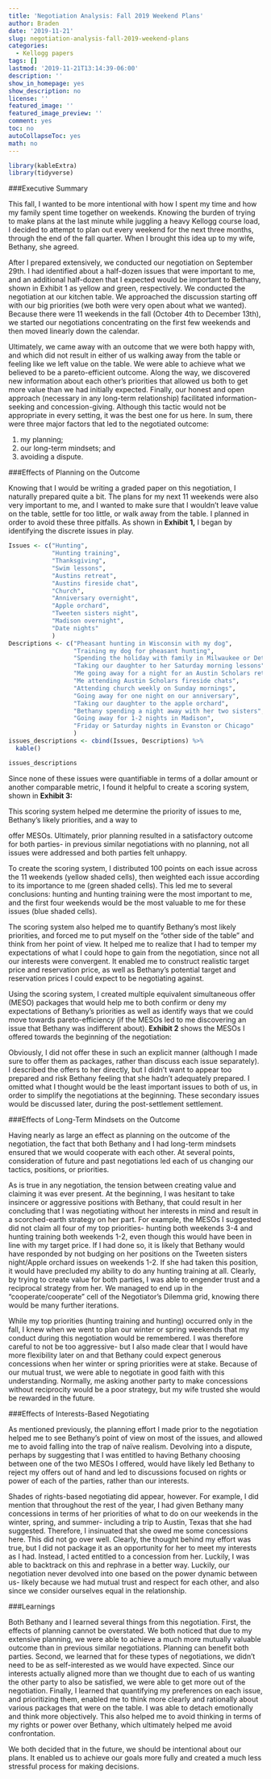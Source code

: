 ```yaml
---
title: 'Negotiation Analysis: Fall 2019 Weekend Plans'
author: Braden
date: '2019-11-21'
slug: negotiation-analysis-fall-2019-weekend-plans
categories:
  - Kellogg papers
tags: []
lastmod: '2019-11-21T13:14:39-06:00'
description: ''
show_in_homepage: yes
show_description: no
license: ''
featured_image: ''
featured_image_preview: ''
comment: yes
toc: no
autoCollapseToc: yes
math: no
---
```

```r
library(kableExtra)
library(tidyverse)
```
<!--more-->

###Executive Summary

This fall, I wanted to be more intentional with how I spent my time and how my family spent time together on weekends. Knowing the burden of trying to make plans at the last minute while juggling a heavy Kellogg course load, I decided to attempt to plan out every weekend for the next three months, through the end of the fall quarter. When I brought this idea up to my wife, Bethany, she agreed.  

After I prepared extensively, we conducted our negotiation on September 29th. I had identified about a half-dozen issues that were important to me, and an additional half-dozen that I expected would be important to Bethany, shown in Exhibit 1 as yellow and green, respectively. We conducted the negotiation at our kitchen table. We approached the discussion starting off with our big priorities (we both were very open about what we wanted). Because there were 11 weekends in the fall (October 4th to December 13th), we started our negotiations concentrating on the first few weekends and then moved linearly down the calendar.  

Ultimately, we came away with an outcome that we were both happy with, and which did not result in either of us walking away from the table or feeling like we left value on the table. We were able to achieve what we believed to be a pareto-efficient outcome. Along the way, we discovered new information about each other’s priorities that allowed us both to get more value than we had initially expected. Finally, our honest and open approach (necessary in any long-term relationship) facilitated information-seeking and concession-giving. Although this tactic would not be appropriate in every setting, it was the best one for us here. In sum, there were three major factors that led to the negotiated outcome:  

1. my planning;  
2. our long-term mindsets; and  
3. avoiding a dispute. 

###Effects of Planning on the Outcome

Knowing that I would be writing a graded paper on this negotiation, I naturally prepared quite a bit. The plans for my next 11 weekends were also very important to me, and I wanted to make sure that I wouldn’t leave value on the table, settle for too little, or walk away from the table. I planned in order to avoid these three pitfalls. As shown in **Exhibit 1,** I began by identifying the discrete issues in play. 

```r
Issues <- c("Hunting",
            "Hunting training",
            "Thanksgiving",
            "Swim lessons",
            "Austins retreat",
            "Austins fireside chat",
            "Church",
            "Anniversary overnight",
            "Apple orchard",
            "Tweeten sisters night",
            "Madison overnight",
            "Date nights"
            )
Descriptions <- c("Pheasant hunting in Wisconsin with my dog",
                  "Training my dog for pheasant hunting",
                  "Spending the holiday with family in Milwaukee or Detroit",
                  "Taking our daughter to her Saturday morning lessons",
                  "Me going away for a night for an Austin Scholars retreat",
                  "Me attending Austin Scholars fireside chats",
                  "Attending church weekly on Sunday mornings",
                  "Going away for one night on our anniversary",
                  "Taking our daughter to the apple orchard",
                  "Bethany spending a night away with her two sisters",
                  "Going away for 1-2 nights in Madison",
                  "Friday or Saturday nights in Evanston or Chicago"
                  )
issues_descriptions <- cbind(Issues, Descriptions) %>%
  kable()

issues_descriptions

```

Since none of these issues were quantifiable in terms of a dollar amount or another comparable metric, I found it helpful to create a scoring system, shown in **Exhibit 3:** 

<center>



</center>

This scoring system helped me determine the priority of issues to me, Bethany’s likely priorities, and a way to 

offer MESOs. Ultimately, prior planning resulted in a satisfactory outcome for both parties- in previous similar negotiations with no planning, not all issues were addressed and both parties felt unhappy.  

To create the scoring system, I distributed 100 points on each issue across the 11 weekends (yellow shaded cells), then weighted each issue according to its importance to me (green shaded cells). This led me to several conclusions: hunting and hunting training were the most important to me, and the first four weekends would be the most valuable to me for these issues (blue shaded cells).

The scoring system also helped me to quantify Bethany’s most likely priorities, and forced me to put myself on the “other side of the table” and think from her point of view. It helped me to realize that I had to temper my expectations of what I could hope to gain from the negotiation, since not all our interests were convergent. It enabled me to construct realistic target price and reservation price, as well as Bethany’s potential target and reservation prices I could expect to be negotiating against.

Using the scoring system, I created multiple equivalent simultaneous offer (MESO) packages that would help me to both confirm or deny my expectations of Bethany’s priorities as well as identify ways that we could move towards pareto-efficiency (if the MESOs led to me discovering an issue that Bethany was indifferent about). **Exhibit 2** shows the MESOs I offered towards the beginning of the negotiation:  

<center>



</center>


Obviously, I did not offer these in such an explicit manner (although I made sure to offer them as packages, rather than discuss each issue separately). I described the offers to her directly, but I didn’t want to appear too prepared and risk Bethany feeling that she hadn’t adequately prepared. I omitted what I thought would be the least important issues to both of us, in order to simplify the negotiations at the beginning. These secondary issues would be discussed later, during the post-settlement settlement.

###Effects of Long-Term Mindsets on the Outcome

Having nearly as large an effect as planning on the outcome of the negotiation, the fact that both Bethany and I had long-term mindsets ensured that we would cooperate with each other. At several points, consideration of future and past negotiations led each of us changing our tactics, positions, or priorities.

As is true in any negotiation, the tension between creating value and claiming it was ever present. At the beginning, I was hesitant to take insincere or aggressive positions with Bethany, that could result in her concluding that I was negotiating without her interests in mind and result in a scorched-earth strategy on her part. For example, the MESOs I suggested did not claim all four of my top priorities- hunting both weekends 3-4 and hunting training both weekends 1-2, even though this would have been in line with my target price. If I had done so, it is likely that Bethany would have responded by not budging on her positions on the Tweeten sisters night/Apple orchard issues on weekends 1-2. If she had taken this position, it would have precluded my ability to do any hunting training at all. Clearly, by trying to create value for both parties, I was able to engender trust and a reciprocal strategy from her. We managed to end up in the “cooperate/cooperate” cell of the Negotiator’s Dilemma grid, knowing there would be many further iterations.

While my top priorities (hunting training and hunting) occurred only in the fall, I knew when we went to plan our winter or spring weekends that my conduct during this negotiation would be remembered. I was therefore careful to not be too aggressive- but I also made clear that I would have more flexibility later on and that Bethany could expect generous concessions when her winter or spring priorities were at stake. Because of our mutual trust, we were able to negotiate in good faith with this understanding. Normally, me asking another party to make concessions without reciprocity would be a poor strategy, but my wife trusted she would be rewarded in the future.

###Effects of Interests-Based Negotiating

As mentioned previously, the planning effort I made prior to the negotiation helped me to see Bethany’s point of view on most of the issues, and allowed me to avoid falling into the trap of naïve realism.  Devolving into a dispute, perhaps by suggesting that I was entitled to having Bethany choosing between one of the two MESOs I offered, would have likely led Bethany to reject my offers out of hand and led to discussions focused on rights or power of each of the parties, rather than our interests.

Shades of rights-based negotiating did appear, however. For example, I did mention that throughout the rest of the year, I had given Bethany many concessions in terms of her priorities of what to do on our weekends in the winter, spring, and summer- including a trip to Austin, Texas that she had suggested. Therefore, I insinuated that she owed me some concessions here. This did not go over well. Clearly, the thought behind my effort was true, but I did not package it as an opportunity for her to meet my interests as I had. Instead, I acted entitled to a concession from her. Luckily, I was able to backtrack on this and rephrase in a better way. Luckily, our negotiation never devolved into one based on the power dynamic between us- likely because we had mutual trust and respect for each other, and also since we consider ourselves equal in the relationship.

###Learnings

Both Bethany and I learned several things from this negotiation. First, the effects of planning cannot be overstated. We both noticed that due to my extensive planning, we were able to achieve a much more mutually valuable outcome than in previous similar negotiations. Planning can benefit both parties. Second, we learned that for these types of negotiations, we didn’t need to be as self-interested as we would have expected. Since our interests actually aligned more than we thought due to each of us wanting the other party to also be satisfied, we were able to get more out of the negotiation. Finally, I learned that quantifying my preferences on each issue, and prioritizing them, enabled me to think more clearly and rationally about various packages that were on the table. I was able to detach emotionally and think more objectively. This also helped me to avoid thinking in terms of my rights or power over Bethany, which ultimately helped me avoid confrontation.

We both decided that in the future, we should be intentional about our plans. It enabled us to achieve our goals more fully and created a much less stressful process for making decisions.